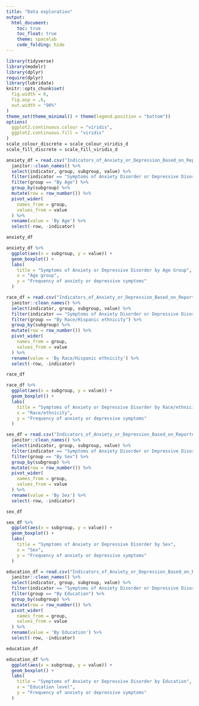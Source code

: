 ```yaml
---
title: "Data exploration"
output: 
  html_document:
    toc: true
    toc_float: true
    theme: spacelab
    code_folding: hide
---
```


```r
library(tidyverse)
library(modelr)
library(dplyr)
require(dplyr)
library(lubridate)
knitr::opts_chunk$set(
  fig.width = 6,
  fig.asp = .6,
  out.width = "90%"
)
theme_set(theme_minimal() + theme(legend.position = "bottom"))
options(
  ggplot2.continuous.colour = "viridis",
  ggplot2.continuous.fill = "viridis"
)
scale_colour_discrete = scale_colour_viridis_d
scale_fill_discrete = scale_fill_viridis_d
```

```r
anxiety_df = read.csv("Indicators_of_Anxiety_or_Depression_Based_on_Reported_Frequency_of_Symptoms_During_Last_7_Days.csv") %>%  
  janitor::clean_names() %>% 
  select(indicator, group, subgroup, value) %>% 
  filter(indicator == "Symptoms of Anxiety Disorder or Depressive Disorder") %>% 
  filter(group == "By Age") %>% 
  group_by(subgroup) %>%
  mutate(row = row_number()) %>% 
  pivot_wider(
    names_from = group,
    values_from = value
  ) %>% 
  rename(value = 'By Age') %>% 
  select(-row, -indicator)

anxiety_df
```


```r
anxiety_df %>% 
  ggplot(aes(x = subgroup, y = value)) + 
  geom_boxplot() + 
  labs(
    title = "Symptoms of Anxiety or Depressive Disorder by Age Group",
    x = "Age group",
    y = "Frequency of anxiety or depressive symptoms"
  )
```

```r
race_df = read.csv("Indicators_of_Anxiety_or_Depression_Based_on_Reported_Frequency_of_Symptoms_During_Last_7_Days.csv") %>%  
  janitor::clean_names() %>% 
  select(indicator, group, subgroup, value) %>% 
  filter(indicator == "Symptoms of Anxiety Disorder or Depressive Disorder") %>% 
  filter(group == "By Race/Hispanic ethnicity") %>% 
  group_by(subgroup) %>%
  mutate(row = row_number()) %>% 
  pivot_wider(
    names_from = group,
    values_from = value
  ) %>% 
  rename(value = 'By Race/Hispanic ethnicity') %>% 
  select(-row, -indicator)

race_df
```

```r
race_df %>% 
  ggplot(aes(x = subgroup, y = value)) + 
  geom_boxplot() + 
  labs(
    title = "Symptoms of Anxiety or Depressive Disorder by Race/ethnicity",
    x = "Race/ethnicity",
    y = "Frequency of anxiety or depressive symptoms"
  )
```

```r
sex_df = read.csv("Indicators_of_Anxiety_or_Depression_Based_on_Reported_Frequency_of_Symptoms_During_Last_7_Days.csv") %>%  
  janitor::clean_names() %>% 
  select(indicator, group, subgroup, value) %>% 
  filter(indicator == "Symptoms of Anxiety Disorder or Depressive Disorder") %>% 
  filter(group == "By Sex") %>% 
  group_by(subgroup) %>%
  mutate(row = row_number()) %>% 
  pivot_wider(
    names_from = group,
    values_from = value
  ) %>% 
  rename(value = 'By Sex') %>% 
  select(-row, -indicator)

sex_df
```

```r
sex_df %>% 
  ggplot(aes(x = subgroup, y = value)) + 
  geom_boxplot() + 
  labs(
    title = "Symptoms of Anxiety or Depressive Disorder by Sex",
    x = "Sex",
    y = "Frequency of anxiety or depressive symptoms"
  )
```

```r
education_df = read.csv("Indicators_of_Anxiety_or_Depression_Based_on_Reported_Frequency_of_Symptoms_During_Last_7_Days.csv") %>%  
  janitor::clean_names() %>% 
  select(indicator, group, subgroup, value) %>% 
  filter(indicator == "Symptoms of Anxiety Disorder or Depressive Disorder") %>% 
  filter(group == "By Education") %>% 
  group_by(subgroup) %>%
  mutate(row = row_number()) %>% 
  pivot_wider(
    names_from = group,
    values_from = value
  ) %>% 
  rename(value = 'By Education') %>% 
  select(-row, -indicator)

education_df
```

```r
education_df %>% 
  ggplot(aes(x = subgroup, y = value)) + 
  geom_boxplot() + 
  labs(
    title = "Symptoms of Anxiety or Depressive Disorder by Education",
    x = "Education level",
    y = "Frequency of anxiety or depressive symptoms"
  )
```